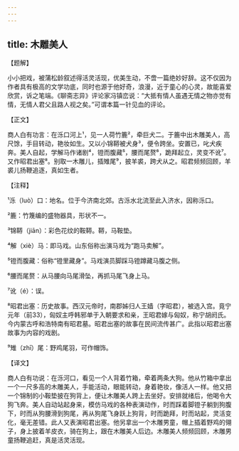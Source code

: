 ```yaml
---
---
---
```

title: 木雕美人
---




【题解】


小小把戏，被蒲松龄叙述得活灵活现，优美生动，不啻一篇绝妙好辞。这不仅因为作者具有极高的文学功底，同时也源于他好奇，浪漫，近于童心的心灵，故能喜爱欣赏，诉之笔端。《聊斋志异》评论家冯镇峦说：“大抵有情人虽遇无情之物亦觉有情，无情人君父且路人视之矣。”可谓本篇一针见血的评论。

【正文】

商人白有功言：在泺口河上¹，见一人荷竹簏²，牵巨犬二。于簏中出木雕美人，高尺馀，手目转动，艳妆如生。又以小锦鞯被犬身³，便令跨坐。安置已，叱犬疾奔。美人自起，学解马作诸剧⁴，镫而腹藏⁵，腰而尾赘⁶，跪拜起立，灵变不讹⁷。又作昭君出塞⁸。别取一木雕儿，插雉尾⁹，披羊裘，跨犬从之。昭君频频回顾，羊裘儿扬鞭追逐，真如生者。





【注释】


¹泺（luò）口：地名。位于今济南北郊。古泺水北流至此入济水，因称泺口。

²簏：竹篾编的盛物器具，形状不一。

³锦鞯（jiān）：彩色花纹的鞍鞯。鞯，马鞍垫。

⁴解（xiè）马：即马戏。山东俗称出演马戏为“跑马卖解”。

⁵镫而腹藏：俗称“镫里藏身”。马戏演员脚踩马镫蹲藏马腹之侧。

⁶腰而尾赘：从马腰向马尾滑坠，再抓马尾飞身上马。

⁷讹（é）：误。

⁸昭君出塞：历史故事。西汉元帝时，南郡姊归人王嫱（字昭君），被选入宫。竟宁元年（前33），匈奴主呼韩邪单于入朝要求和亲，王昭君嫁与匈奴，称宁胡阏氏。今内蒙古呼和浩特南有昭君墓。昭君出塞的故事在民间流传甚广。此指以昭君出塞故事为内容的戏剧。

⁹雉（zhī）尾：野鸡尾羽，可作帽饰。





【译文】


商人白有功说：在泺河口，看见一个人背着竹箱，牵着两条大狗。他从竹箱中拿出一个一尺多高的木雕美人，手能活动，眼能转动，身着艳妆，像活人一样。他又把一个锦制的小鞍垫披在狗背上，便让木雕美人跨上去坐好。安排就绪后，他喝令大狗飞奔。美人自动站起身来，模仿马戏的各种表演动作，时而踩着脚镫子躺到狗腹下，时而从狗腰滑到狗尾，再从狗尾飞身跃上狗背，时而跪拜，时而站起，灵活变化，毫无差错。此人又表演昭君出塞。他另拿出一个木雕男童，帽上插着野鸡的翎子，身上披着羊皮衣，骑在狗上，跟在木雕美人后边。木雕美人频频回顾，木雕男童扬鞭追赶，真是活灵活现。